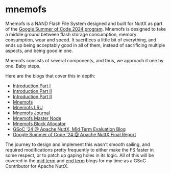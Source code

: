 <div style={{textAlign: "justify"}}>

# mnemofs

Mnemofs is a NAND Flash File System designed and built for NuttX as part of the [Google Summer of Code 2024 program](https://lists.apache.org/thread/vnlyzosgp3rbc9jqf64np126rjhntmrq). Mnemofs is designed to take a middle ground between flash storage consumption, memory consumption, wear and speed. It sacrifices a little bit of everything, and ends up being acceptably good in all of them, instead of sacrificing multiple aspects, and being good in one.

Mnemofs consists of several components, and thus, we approach it one by one. Baby steps.

Here are the blogs that cover this in depth:

- [Introduction Part I](./intro_p1)
- [Introduction Part II](./intro_p2)
- [Introduction Part II](./intro_p3)
- [Mnemofs](./mnemofs)
- [Mnemofs LRU](./lru)
- [Mnemofs Journal](./journal)
- [Mnemofs Master Node](./mn)
- [Mnemofs Block Allocator](./ba)
- [GSoC '24 @ Apache NuttX, Mid Term Evaluation Blog](./mideval)
- [Google Summer of Code '24 @ Apache NuttX Final Report](./endeval)

The journey to design and implement this wasn't smooth sailing, and required modifications pretty frequently to either make the FS faster in some respect, or to patch up gaping holes in its logic. All of this will be covered in the [mid term](./mideval) and [end term](../coming_soon) blogs for my time as a GSoC Contributor for Apache NuttX.

</div>